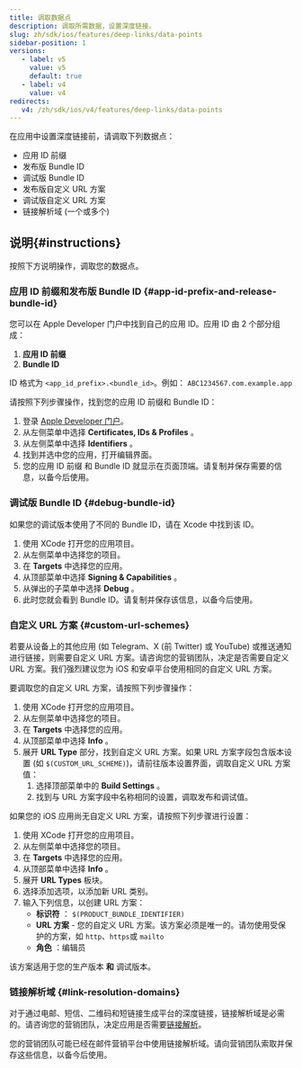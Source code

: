 ```yaml
---
title: 调取数据点
description: 调取所需数据，设置深度链接。
slug: zh/sdk/ios/features/deep-links/data-points
sidebar-position: 1
versions:
   - label: v5
     value: v5
     default: true
   - label: v4
     value: v4
redirects:
   v4: /zh/sdk/ios/v4/features/deep-links/data-points
---
```


在应用中设置深度链接前，请调取下列数据点：

- 应用 ID 前缀
- 发布版 Bundle ID
- 调试版 Bundle ID
- 发布版自定义 URL 方案
- 调试版自定义 URL 方案
- 链接解析域 \(一个或多个\)

## 说明\{\#instructions\}

按照下方说明操作，调取您的数据点。

### 应用 ID 前缀和发布版 Bundle ID {#app-id-prefix-and-release-bundle-id}

您可以在 Apple Developer 门户中找到自己的应用 ID。应用 ID 由 2 个部分组成：

1. **应用 ID 前缀**
2. **Bundle ID**

ID 格式为 `<app_id_prefix>.<bundle_id>`。例如： `ABC1234567.com.example.app`

请按照下列步骤操作，找到您的应用 ID 前缀和 Bundle ID：

1. 登录 [Apple Developer 门户](https://developer.apple.com/account/)。
2. 从左侧菜单中选择 **Certificates, IDs & Profiles** 。
3. 从左侧菜单中选择 **Identifiers** 。
4. 找到并选中您的应用，打开编辑界面。
5. 您的应用 ID 前缀 和 Bundle ID 就显示在页面顶端。请复制并保存需要的信息，以备今后使用。

### 调试版 Bundle ID {#debug-bundle-id}

如果您的调试版本使用了不同的 Bundle ID，请在 Xcode 中找到该 ID。

1. 使用 XCode 打开您的应用项目。
2. 从左侧菜单中选择您的项目。
3. 在 **Targets** 中选择您的应用。
4. 从顶部菜单中选择 **Signing & Capabilities** 。
5. 从弹出的子菜单中选择 **Debug** 。
6. 此时您就会看到 Bundle ID。请复制并保存该信息，以备今后使用。

### 自定义 URL 方案 {#custom-url-schemes}

<Callout type="tip">

若要从设备上的其他应用 \(如 Telegram、X \(前 Twitter\) 或 YouTube\) 或推送通知进行链接，则需要自定义 URL 方案。请咨询您的营销团队，决定是否需要自定义 URL 方案。我们强烈建议您为 iOS 和安卓平台使用相同的自定义 URL 方案。

</Callout>

要调取您的自定义 URL 方案，请按照下列步骤操作：

1. 使用 XCode 打开您的应用项目。
2. 从左侧菜单中选择您的项目。
3. 在 **Targets** 中选择您的应用。
4. 从顶部菜单中选择 **Info** 。
5. 展开 **URL Type** 部分，找到自定义 URL 方案。如果 URL 方案字段包含版本设置 \(如 `$(CUSTOM_URL_SCHEME)`\)，请前往版本设置界面，调取自定义 URL 方案值：
   1. 选择顶部菜单中的 **Build Settings** 。
   2. 找到与 URL 方案字段中名称相同的设置，调取发布和调试值。

如果您的 iOS 应用尚无自定义 URL 方案，请按照下列步骤进行设置：

1. 使用 XCode 打开您的应用项目。
2. 从左侧菜单中选择您的项目。
3. 在 **Targets** 中选择您的应用。
4. 从顶部菜单中选择 **Info** 。
5. 展开 **URL Types** 板块。
6. 选择添加选项，以添加新 URL 类别。
7. 输入下列信息，以创建 URL 方案：
   - **标识符** ： `$(PRODUCT_BUNDLE_IDENTIFIER)`
   - **URL 方案** \- 您的自定义 URL 方案。该方案必须是唯一的。请勿使用受保护的方案，如 `http`、`https`或 `mailto`
   - **角色** ：编辑员

该方案适用于您的生产版本 **和** 调试版本。

### 链接解析域 {#link-resolution-domains}

<Callout type="tip">

对于通过电邮、短信、二维码和短链接生成平台的深度链接，链接解析域是必需的。请咨询您的营销团队，决定应用是否需要[链接解析](https://help.adjust.com/zh/article/link-resolution)。

</Callout>

您的营销团队可能已经在邮件营销平台中使用链接解析域。请向营销团队索取并保存这些信息，以备今后使用。
